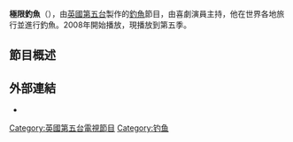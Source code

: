 '''極限釣魚'''（{{lang-en|Extreme Fishing with Robson Green}}），由[[英國第五台|英國第五台]]製作的[[釣魚|釣魚]]節目，由喜劇演員{{link-en|羅布森·格林|Robson Green}}主持，他在世界各地旅行並進行釣魚。2008年開始播放，現播放到第五季。

==節目概述==
==外部連結==
* {{official|extremefishing.co.uk}}
{{UK-stub}}

{{DEFAULTSORT:Extreme Fishing with Robson Green}}
[[Category:英國第五台電視節目|Category:英國第五台電視節目]]
[[Category:钓鱼|Category:钓鱼]]